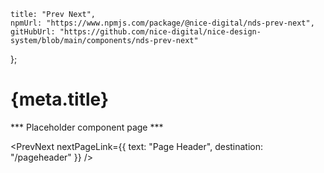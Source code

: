 
	title: "Prev Next",
	npmUrl: "https://www.npmjs.com/package/@nice-digital/nds-prev-next",
	gitHubUrl: "https://github.com/nice-digital/nice-design-system/blob/main/components/nds-prev-next"
};

# {meta.title}

*** Placeholder component page ***

<PrevNext nextPageLink={{ text: "Page Header", destination: "/pageheader" }} />

